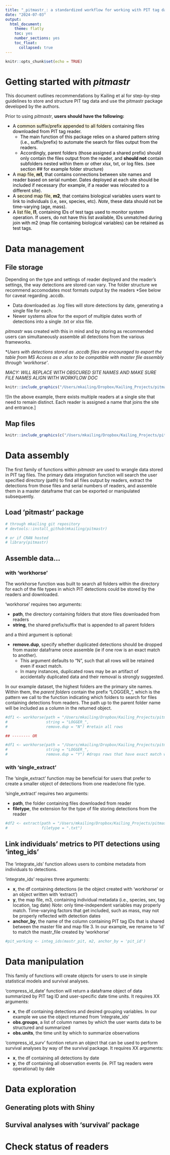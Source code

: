 ```yaml
---
title: "_pitmastr_: a standardized workflow for working with PIT tag data"
date: "2024-07-03"
output: 
  html_document:
    theme: flatly
    toc: yes
    number_sections: yes
    toc_float:
      collapsed: true
---
```


```r
knitr::opts_chunk$set(echo = TRUE)
```

# Getting started with _pitmastr_

This document outlines recommendations by Kailing et al for step-by-step guidelines to store and structure PIT tag data and use the pitmastr package developed by the authors.

<div class = "alert alert-warning" role="alert">
Prior to using _pitmastr_, **users should have the following:**
</div>

<div style="color: black">
  - A <span style="background-color: #FFF9E4">common suffix/prefix appended to all folders</span> containing files downloaded from PIT tag reader. 
    - The main function of this package relies on a shared pattern string (i.e., suffix/prefix) to automate the search for files output from the readers. 
    - Accordingly, parent folders (those assigned a shared prefix) should only contain the files output from the reader, and **should not** contain subfolders nested within them or other xlsx, txt, or log files. (see section ## for example folder structure)
  - A <span style="background-color: #FFF9E4">map file, **m1**</span>, that contains connections between site names and reader based on serial number. Dates deployed at each site should be included if necessary (for example, if a reader was relocated to a different site).
  - A <span style="background-color: #FFF9E4">second map file, **m2**</span>, that contains biological variables users want to link to individuals (i.e, sex, species, etc). *Note*, these data should not be time-varying (age, mass).
  - A <span style="background-color: #FFF9E4">list file, **l1**</span>, containing IDs of test tags used to monitor system operation. If users, do not have this list available, IDs unmatched during join with m2 (map file containing biological variables) can be retained as test tags.
</div>

# Data management

## File storage

Depending on the type and settings of reader deployed and the reader's settings, the way detections are stored can vary. The folder structure we recommend accomodates most formats output by the readers *See below for caveat regarding .accdb. 

  - Data downloaded as .log files will store detections by date, generating a single file for each. 
  - Newer systems allow for the export of multiple dates worth of detections into a single .txt or xlsx file. 
  
_pitmastr_ was created with this in mind and by storing as recommended users can simultaneously assemble all detections from the various frameworks.

*_Users with detections stored as .accdb files are encouraged to export the table from MS Access as a .xlsx to be compatible with master file assembly through 'workhorse'_.

_MACY: WILL REPLACE WITH OBSCURED SITE NAMES AND MAKE SURE FILE NAMES ALIGN WITH WORKFLOW DOC_
<center>

```r
knitr::include_graphics("/Users/mkailing/Dropbox/Kailing_Projects/pitmastr/images/folderstructure.png")
```

</center>

![In the above example, there exists multiple readers at a single site that need to remain distinct. Each reader is assigned a name that joins the site and entrance.]

## Map files

<center>

```r
knitr::include_graphics(c("/Users/mkailing/Dropbox/Kailing_Projects/pitmastr/images/m1_sernums.png","/Users/mkailing/Dropbox/Kailing_Projects/pitmastr/images/m2_indmeta.png"))
```

</center>

# Data assembly
The first family of functions within _pitmastr_ are used to wrangle data stored in PIT tag files. The primary data integration function will search the user specified directory (path) to find all files output by readers, extract the detections from those files and serial numbers of readers, and assemble them in a master dataframe that can be exported or manipulated subsequently.

## Load 'pitmastr' package
```r
# through mkailing git repository
# devtools::install_github(mkailing/pitmastr)

# or if CRAN hosted
# library(pitmastr)
```

## Assemble data...

### with **'workhorse'**
The workhorse function was built to search all folders within the directory for each of the file types in which PIT detections could be stored by the readers and downloaded.

'workhorse' requires two arguments: 

  - **path**, the directory containing folders that store files downloaded from readers
  - **string**, the shared prefix/suffix that is appended to all parent folders
  
and a third argument is optional:

  - **remove.dup**, specify whether duplicated detections should be dropped from master dataframe once assemble (ie if one row is an exact match to another). 
    - This argument defaults to "N", such that all rows will be retained even if exact match. 
    - In many instances, duplicated rows may be an artifact of accidentally duplicated data and their removal is strongly suggested.

In our example dataset, the highest folders are the primary site names. Within them, the *_parent folders_* contain the prefix "LOGGER_", which is the pattern we call to the function indicating which folders to search for files containing detections from readers. The path up to the parent folder name will be included as a column in the returned object.

```r
#df1 <- workhorse(path = "/Users/mkailing/Dropbox/Kailing_Projects/pitmastr/test_MW",
#                 string = "LOGGER_",
#                 remove.dup = "N") #retain all rows

## -------- OR

#df1 <- workhorse(path = "/Users/mkailing/Dropbox/Kailing_Projects/pitmastr/test_MW",
#                 string = "LOGGER_",
#                 remove.dup = "Y") #drops rows that have exact match with previous row (keeps single detection)

```


### with **'single_extract'**
The 'single_extract' function may be beneficial for users that prefer to create a smaller object of detections from one reader/one file type.

'single_extract' requires two arguments:

  - **path**, the folder containing files downloaded from reader
  - **filetype**, the extension for the type of file storing detections from the reader

```r
#df2 <- extract(path = "/Users/mkailing/Dropbox/Kailing_Projects/pitmastr/test_MW/pitmastr_test", 
#               filetype = ".txt")
```


## Link individuals' metrics to PIT detections using 'integ_ids'
The 'integrate_ids' function allows users to combine metadata from individuals to detections. 

'integrate_ids' requires three arguments:

  - **x**, the df containing detections (ie the object created with 'workhorse' or an object written with 'extract')
  - **y**, the map file, m3, containing individual metadata (i.e., species, sex, tag location, tag date) 
    _Note_: only time-independent variables may properly match. Time-varying factors that get included, such as mass, may not be properly reflected with detection dates
  - **anchor_by**, the name of the column containing PIT tag IDs that is shared between the master file and map file 3. In our example, we rename to 'id' to match the mastr_file created by 'workhorse'

```r
#pit_working <- integ_ids(mastr_pit, m2, anchor_by = 'pit_id')
```


# Data manipulation
This family of functions will create objects for users to use in simple statistical models and survival analyses.

'compress_id_date' function will return a dataframe object of data summarized by PIT tag ID and user-specific date time units. It requires XX arguments:

  - **x**, the df containing detections and desired grouping variables. In our example we use the object returned from 'integrate_ids'
  - **obs.groups**, a list of column names by which the user wants data to be structured and summarized
  - **obs.units**, the time unit by which to summarize observations
  
'compress_id_surv' fucntion return an object that can be used to perform survival analyses by way of the survival package. It requires XX arguments:

  - **x**, the df containing all detections by date
  - **y**, the df containing all observation events (ie. PIT tag readers were operational) by date


# Data exploration

## Generating plots with Shiny

## Survival analyses with 'survival' package

# Check status of readers

